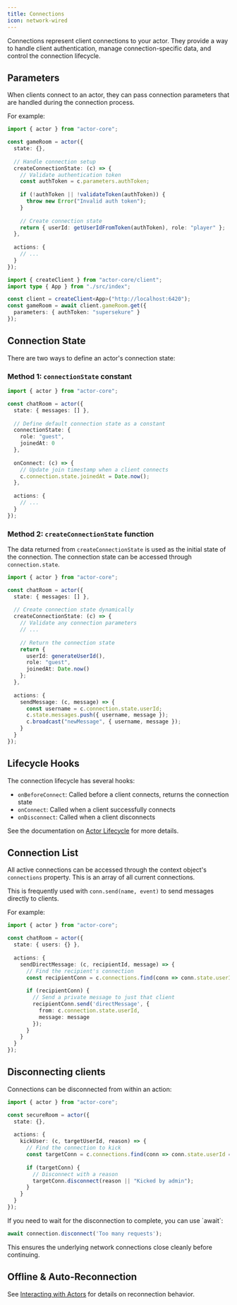 ```yaml
---
title: Connections
icon: network-wired
---
```


Connections represent client connections to your actor. They provide a way to handle client authentication, manage connection-specific data, and control the connection lifecycle.

## Parameters

When clients connect to an actor, they can pass connection parameters that are handled during the connection process.

For example:

<CodeGroup>

```typescript actor.ts
import { actor } from "actor-core";

const gameRoom = actor({
  state: {},
  
  // Handle connection setup
  createConnectionState: (c) => {
    // Validate authentication token
    const authToken = c.parameters.authToken;
    
    if (!authToken || !validateToken(authToken)) {
      throw new Error("Invalid auth token");
    }
    
    // Create connection state
    return { userId: getUserIdFromToken(authToken), role: "player" };
  },
  
  actions: {
    // ...
  }
});
```

```typescript client.ts
import { createClient } from "actor-core/client";
import type { App } from "./src/index";

const client = createClient<App>("http://localhost:6420");
const gameRoom = await client.gameRoom.get({
  parameters: { authToken: "supersekure" }
});
```

</CodeGroup>

## Connection State

There are two ways to define an actor's connection state:

### Method 1: `connectionState` constant

```typescript
import { actor } from "actor-core";

const chatRoom = actor({
  state: { messages: [] },
  
  // Define default connection state as a constant
  connectionState: {
    role: "guest",
    joinedAt: 0
  },
  
  onConnect: (c) => {
    // Update join timestamp when a client connects
    c.connection.state.joinedAt = Date.now();
  },
  
  actions: {
    // ...
  }
});
```

### Method 2: `createConnectionState` function

The data returned from `createConnectionState` is used as the initial state of the connection. The connection state can be accessed through `connection.state`.

```typescript
import { actor } from "actor-core";

const chatRoom = actor({
  state: { messages: [] },
  
  // Create connection state dynamically
  createConnectionState: (c) => {
    // Validate any connection parameters
    // ...
    
    // Return the connection state
    return { 
      userId: generateUserId(),
      role: "guest",
      joinedAt: Date.now()
    };
  },
  
  actions: {
    sendMessage: (c, message) => {
      const username = c.connection.state.userId;
      c.state.messages.push({ username, message });
      c.broadcast("newMessage", { username, message });
    }
  }
});
```

## Lifecycle Hooks

The connection lifecycle has several hooks:

- `onBeforeConnect`: Called before a client connects, returns the connection state
- `onConnect`: Called when a client successfully connects
- `onDisconnect`: Called when a client disconnects

See the documentation on [Actor Lifecycle](/concepts/lifecycle) for more details.

## Connection List

All active connections can be accessed through the context object's `connections` property. This is an array of all current connections.

This is frequently used with `conn.send(name, event)` to send messages directly to clients.

For example:

```typescript
import { actor } from "actor-core";

const chatRoom = actor({
  state: { users: {} },
  
  actions: {
    sendDirectMessage: (c, recipientId, message) => {
      // Find the recipient's connection
      const recipientConn = c.connections.find(conn => conn.state.userId === recipientId);
      
      if (recipientConn) {
        // Send a private message to just that client
        recipientConn.send('directMessage', {
          from: c.connection.state.userId,
          message: message
        });
      }
    }
  }
});
```

## Disconnecting clients

Connections can be disconnected from within an action:

```typescript
import { actor } from "actor-core";

const secureRoom = actor({
  state: {},
  
  actions: {
    kickUser: (c, targetUserId, reason) => {
      // Find the connection to kick
      const targetConn = c.connections.find(conn => conn.state.userId === targetUserId);
      
      if (targetConn) {
        // Disconnect with a reason
        targetConn.disconnect(reason || "Kicked by admin");
      }
    }
  }
});
```

<Tip>
If you need to wait for the disconnection to complete, you can use `await`:

```typescript
await connection.disconnect('Too many requests');
```

This ensures the underlying network connections close cleanly before continuing.
</Tip>

## Offline & Auto-Reconnection

See [Interacting with Actors](/concepts/interacting-with-actors#offline-and-auto-reconnection) for details on reconnection behavior.
